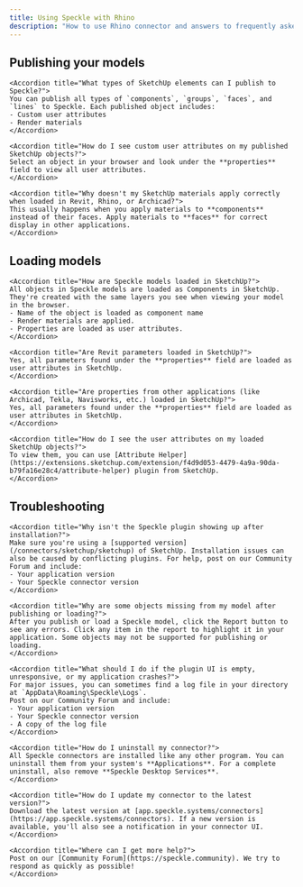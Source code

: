 ```yaml
---
title: Using Speckle with Rhino
description: "How to use Rhino connector and answers to frequently asked questions"
---
```


## Publishing your models

<AccordionGroup>

    <Accordion title="What types of SketchUp elements can I publish to Speckle?">
    You can publish all types of `components`, `groups`, `faces`, and `lines` to Speckle. Each published object includes:
    - Custom user attributes
    - Render materials
    </Accordion>

    <Accordion title="How do I see custom user attributes on my published SketchUp objects?">
    Select an object in your browser and look under the **properties** field to view all user attributes.
    </Accordion>

    <Accordion title="Why doesn't my SketchUp materials apply correctly when loaded in Revit, Rhino, or Archicad?">
    This usually happens when you apply materials to **components** instead of their faces. Apply materials to **faces** for correct display in other applications.
    </Accordion>

</AccordionGroup>

## Loading models

<AccordionGroup>

    <Accordion title="How are Speckle models loaded in SketchUp?">
    All objects in Speckle models are loaded as Components in SketchUp. They're created with the same layers you see when viewing your model in the browser.
    - Name of the object is loaded as component name
    - Render materials are applied.
    - Properties are loaded as user attributes.
    </Accordion>

    <Accordion title="Are Revit parameters loaded in SketchUp?">
    Yes, all parameters found under the **properties** field are loaded as user attributes in SketchUp.
    </Accordion>

    <Accordion title="Are properties from other applications (like Archicad, Tekla, Navisworks, etc.) loaded in SketchUp?">
    Yes, all parameters found under the **properties** field are loaded as user attributes in SketchUp.
    </Accordion>

    <Accordion title="How do I see the user attributes on my loaded SketchUp objects?">
    To view them, you can use [Attribute Helper](https://extensions.sketchup.com/extension/f4d9d053-4479-4a9a-90da-b79fa16e28c4/attribute-helper) plugin from SketchUp.
    </Accordion>
    
</AccordionGroup>

## Troubleshooting

<AccordionGroup>

    <Accordion title="Why isn't the Speckle plugin showing up after installation?">
    Make sure you're using a [supported version](/connectors/sketchup/sketchup) of SketchUp. Installation issues can also be caused by conflicting plugins. For help, post on our Community Forum and include:
    - Your application version
    - Your Speckle connector version
    </Accordion>

    <Accordion title="Why are some objects missing from my model after publishing or loading?">
    After you publish or load a Speckle model, click the Report button to see any errors. Click any item in the report to highlight it in your application. Some objects may not be supported for publishing or loading.
    </Accordion>

    <Accordion title="What should I do if the plugin UI is empty, unresponsive, or my application crashes?">
    For major issues, you can sometimes find a log file in your directory at `AppData\Roaming\Speckle\Logs`.
    Post on our Community Forum and include:
    - Your application version
    - Your Speckle connector version
    - A copy of the log file
    </Accordion>

    <Accordion title="How do I uninstall my connector?">
    All Speckle connectors are installed like any other program. You can uninstall them from your system's **Applications**. For a complete uninstall, also remove **Speckle Desktop Services**.
    </Accordion>

    <Accordion title="How do I update my connector to the latest version?">
    Download the latest version at [app.speckle.systems/connectors](https://app.speckle.systems/connectors). If a new version is available, you'll also see a notification in your connector UI.
    </Accordion>

    <Accordion title="Where can I get more help?">
    Post on our [Community Forum](https://speckle.community). We try to respond as quickly as possible!
    </Accordion>

</AccordionGroup>